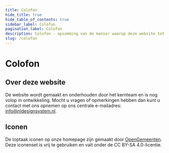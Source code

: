 ```yaml
---
title: Colofon
hide_title: true
hide_table_of_contents: true
sidebar_label: Colofon
pagination_label: Colofon
description: Colofon - opsomming van de manier waarop deze website tot stand is gekomen
slug: /colofon
---
```


# Colofon

## Over deze website

De website wordt gemaakt en onderhouden door het kernteam en is nog volop in ontwikkeling. Mocht u vragen of opmerkingen hebben dan kunt u contact met ons opnemen op ons centrale e-mailadres: <a href="mailto:info@nldesignsystem.nl">info@nldesignsystem.nl</a>.

## Iconen

De toptaak iconen op onze homepage zijn gemaakt door <a href="https://www.opengemeenten.nl/producten/iconenset" target="_top">OpenGemeenten</a>. Deze iconenset is vrij te gebruiken en valt onder de CC BY-SA 4.0-licentie.
